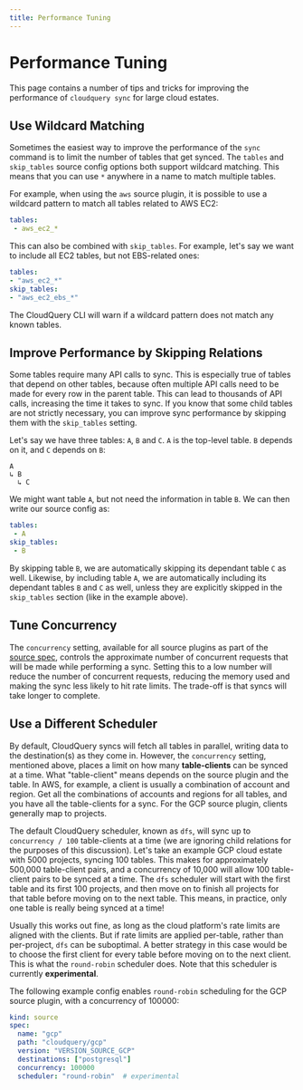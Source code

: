 ```yaml
---
title: Performance Tuning
---
```


# Performance Tuning

This page contains a number of tips and tricks for improving the performance of `cloudquery sync` for large cloud estates.

## Use Wildcard Matching


Sometimes the easiest way to improve the performance of the `sync` command is to limit the number of tables that get synced. The `tables` and `skip_tables` source config options both support wildcard matching. This means that you can use `*` anywhere in a name to match multiple tables.

For example, when using the `aws` source plugin, it is possible to use a wildcard pattern to match all tables related to AWS EC2:

```yaml copy
tables:
 - aws_ec2_*
```

This can also be combined with `skip_tables`. For example, let's say we want to include all EC2 tables, but not EBS-related ones:

```yaml copy
tables: 
- "aws_ec2_*"
skip_tables:
- "aws_ec2_ebs_*"
```

<Callout> 

The CloudQuery CLI will warn if a wildcard pattern does not match any known tables.

</Callout>

## Improve Performance by Skipping Relations

Some tables require many API calls to sync. This is especially true of tables that depend on other tables, because often multiple API calls need to be made for every row in the parent table. This can lead to thousands of API calls, increasing the time it takes to sync. If you know that some child tables are not strictly necessary, you can improve sync performance by skipping them with the `skip_tables` setting.

Let's say we have three tables: `A`, `B` and `C`. `A` is the top-level table. `B` depends on it, and `C` depends on `B`:

```text
A 
↳ B
  ↳ C
```

We might want table `A`, but not need the information in table `B`. We can then write our source config as:

```yaml copy
tables:
 - A
skip_tables:
 - B
```

By skipping table `B`, we are automatically skipping its dependant table `C` as well. Likewise, by including table `A`, we are automatically including its dependant tables `B` and `C` as well, unless they are explicitly skipped in the `skip_tables` section (like in the example above).

## Tune Concurrency

The `concurrency` setting, available for all source plugins as part of the [source spec](/docs/reference/source-spec#concurrency), controls the approximate number of concurrent requests that will be made while performing a sync. Setting this to a low number will reduce the number of concurrent requests, reducing the memory used and making the sync less likely to hit rate limits. The trade-off is that syncs will take longer to complete.

## Use a Different Scheduler

By default, CloudQuery syncs will fetch all tables in parallel, writing data to the destination(s) as they come in. However, the `concurrency` setting, mentioned above, places a limit on how many **table-clients** can be synced at a time. What "table-client" means depends on the source plugin and the table. In AWS, for example, a client is usually a combination of account and region. Get all the combinations of accounts and regions for all tables, and you have all the table-clients for a sync. For the GCP source plugin, clients generally map to projects.

The default CloudQuery scheduler, known as `dfs`, will sync up to `concurrency / 100` table-clients at a time (we are ignoring child relations for the purposes of this discussion). Let's take an example GCP cloud estate with 5000 projects, syncing 100 tables. This makes for approximately 500,000 table-client pairs, and a concurrency of 10,000 will allow 100 table-client pairs to be synced at a time. The `dfs` scheduler will start with the first table and its first 100 projects, and then move on to finish all projects for that table before moving on to the next table. This means, in practice, only one table is really being synced at a time!

Usually this works out fine, as long as the cloud platform's rate limits are aligned with the clients. But if rate limits are applied per-table, rather than per-project, `dfs` can be suboptimal. A better strategy in this case would be to choose the first client for every table before moving on to the next client. This is what the `round-robin` scheduler does. Note that this scheduler is currently **experimental**. 

The following example config enables `round-robin` scheduling for the GCP source plugin, with a concurrency of 100000:

```yaml
kind: source
spec:
  name: "gcp"
  path: "cloudquery/gcp"
  version: "VERSION_SOURCE_GCP"
  destinations: ["postgresql"]
  concurrency: 100000
  scheduler: "round-robin"  # experimental
```

